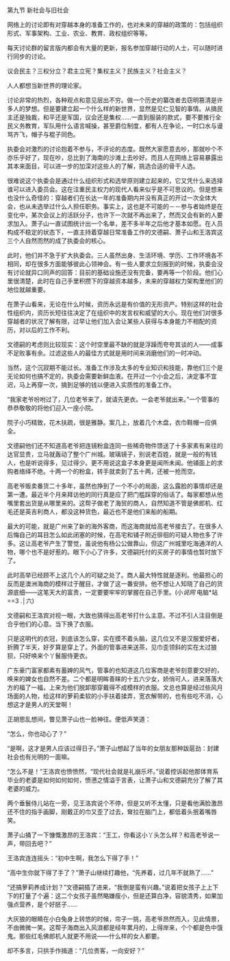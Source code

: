 

第九节 新社会与旧社会

网络上的讨论即有对穿越本身的准备工作的，也对未来的穿越的政策的：包括组织形式、军事架构、工业、农业、教育、政权组织等等。

每天讨论群的留言版内都会有大量的更新，报名参加穿越行动的人士，可以随时进行同步的讨论。

议会民主？三权分立？君主立宪？集权主义？民族主义？社会主义？

人人都想当新世界的理论家。

讨论非常的热烈，各种观点和意见层出不穷。做一个历史的纂改者去窃明篡清是许多人的梦想。但是要建立起一个什么样的新世界，显然是见仁见智的事情。从搞民主还是独裁，和平还是军国，议会还是集权……一直到服装的款式，要不要推行全民义务教育，军队用什么语言喊操，甚至爵位制度，都有人在争论，一时口水与谩骂齐飞，帽子与棍子同色。

执委会对激烈的讨论抱着不参与，不评论的态度。既然大家愿意去吵，那就吵个不亦乐乎好了，现在吵，总比到了海南的沙滩上去吵好。而且人在网络上容易暴露出其本来面目，可以进一步的加深对这些人的了解，挑选合适的骨干人选。

很难说这个执委会是通过什么组织形式和选举原则建立起来的，它又凭什么来选择谁可以进入委员会。这在注重民主权力的现代人看来似乎是不可思议的。但是想来也没什么奇怪的：穿越者们在长达一年的准备期内并没有真正的开过一次全体大会，也从未选举过什么人担任职务。事实上，这也是不可能的－－参与者始终是在变化中，某次会议上的活跃分子，也许下一次就不再出来了，然而又会有新的人要求加入。萧子山一直试图统计出一个名单，差不多半年之后他才基本如愿。在人员构成不稳定的状态下，一直主持着穿越日常准备工作的文德嗣、萧子山和王洛宾这三个人自然而然的成了执委会的核心。

此时，他们并不急于扩大执委会。三人虽然出身、生活环境、学历、工作环境各不相同，却在很多方面能够彼此心领神会。有一些人要求立刻报到的时候，执委会没有讨论就异口同声的回答：目前的基础设施还没有完备，要再等一个阶段。他们心里很清楚，此时在自己手里积攒下的穿越资本越多，未来的穿越权力架构里他们的地位就越重要。

在萧子山看来，无论在什么时候，资历永远是有价值的无形资产。特别这样的社会性组织内，资历长短往往决定了在组织中的发言权和威望的大小。现在他们对很多穿越者的状况了解有限，过早让他们加入会让某些人获得与本身能力不相配的资历，对以后的工作不利。

文德嗣的考虑则比较现实：这个时空里最不缺的就是浮躁而夸夸其谈的人――成事不足败事有余。过滤这些人的最佳方式就是用时间来消磨他们的一时冲动。

当然，这个沉寂期不能过长。准备工作涉及太多的专业知识和技能，靠他们三个是无论如何也搞不定的，执委会需要新鲜血液。在开过一个小会之后，决定事不宜迟，马上再穿一次，搞到足够的钱以便进入实质性的准备工作。

“我家老爷吩咐过了，几位老爷来了，就请先更衣。一会老爷就出来。”一个管事的恭恭敬敬的将他们迎入一座小院。

院子小巧精致，花木扶疏，很是雅静。案几上，放着几个木盘，衣巾鞋帽一应俱全。

文德嗣他们还不知道高老爷把连镜粉盒连同一些稀奇物件馈送了十多家素有来往的达官显贵，立马就轰动了整个广州城。玻璃镜子，别说老百姓，就是一般的有钱人，也是听说得多，见过得少。更不用说这盒子本身更是闻所未闻。他铺面上的求购者络绎不绝。十两一个的粉盒，转手就卖到了五十两，还被一抢而空。

高老爷贩卖番货二十多年，虽然也挣到了一个不小的局面，这么露脸的事情却还是第一遭。最近半个月来拜访他的同行真是应了把门槛踩穿的俗话了。每家都想从他嘴里套出货是从哪里来的。这帮子做老了海贸的商人，自然知道不管是佛郎机、红毛还是英吉利商人，都没这种货色，最近也不是他们来船的船期。

最大的可能，就是广州来了新的海外客商，而这海商就给高老爷接去了。在很多人后悔自己的耳目怎么如此闭塞的时候，在高宅和铺子附近徘徊的可疑人物也多了许多。这让高老爷产生了警觉，虽说他有杨公公做靠山，但这广州城里吃海通洋的人物，哪个也不是好惹的。眼下小心了许多，文德嗣托付的买房子的事情也暂时放下了。

此时高举已经顾不上这几个人的可疑之处了。商人最大特性就是逐利。他最担心的反而是澳洲海商的模样过于醒目，才做了这一番安排。他不想让人知晓了自己的货源底细――这笔天大的富贵，一定要要牢牢的掌握在自己手里。(小*说网* 电脑*站==3 .│六)

文德嗣和王洛宾对视一眼，大致也猜得出高老爷打什么主意。不过不引人注目倒是合乎他们的心意。当下换了衣服。

只是这明代的衣冠，到底该怎么穿，实在摸不着头脑，这几位又不是汉服爱好者，折腾了半天，好歹算是穿上了。外面的管事进来送茶，见巾歪领斜的实在太过狼狈，只好唤来个丫鬟服侍更衣。

广东豪门富家都素有蓄婢的风气，管事的也知道这几位客商是老爷刻意要交好的，唤来的婢女也自然不差。二个都是明眸善睐的十五六少女，娇俏可人，进来落落大方的福了一福，上来为他们脱卸那穿戴得不成模样的衣服。文总也算是经过些风月场面的人物，给这样的萝莉柔软的小手扶着揉弄，宽衣解带的，也有些吃不消，心想这才是男人的天堂啊！

正胡思乱想间，瞥见萧子山也一脸神往。便低声笑道：

“怎么，你也动心了？”

“是啊，这才是男人应该过得日子。”萧子山想起了当年的女朋友那种跋扈劲：封建社会也有光明的一面嘛。

“怎么不是！”王洛宾也愤愤然，“现代社会就是礼崩乐坏。”说着控诉起他那体育系毕业的老婆是如何如何如何，愤懑之情溢于言表，让萧子山和文德嗣充分了解了其老婆的威力。

两个垂鬟侍儿站在一旁，见王洛宾说个不停，但是又听不太懂，只是看他满脸激昂还不住的指手画脚，刚戴正的巾又歪了过去，耷拉在脑门上，都低着头抿着嘴唇笑。

萧子山捅了一下慷慨激昂的王洛宾：“王工，你看这小丫头怎么样？和高老爷说一声，带回去吧？”

王洛宾连连摇头：“初中生啊，我怎么下得了手！”

“高中生你就下得了手了？”萧子山继续打趣他，“先养着，过几年不就熟了……”

“还搞萝莉养成计划？”文德嗣插了进来，“我倒是蛮有兴趣。”说着把女孩子上上下下的打量了个遍：这二个女孩子虽然略嫌瘦小，但是还算白净，容貌清秀，如果加强点营养，是个好胚子……

大灰狼的眼睛在小白兔身上转悠的时候，帘子一挑，高老爷昂然而入，见此情景，不由微微一笑。这帮子海商出入风浪都是经年累月的，上得岸来，个个都是色中饿鬼。那些红毛佛郎机人就更不用说――什么样的女人都要。

却不多言，只拱手作揖道：“几位贵客，一向安好？”

